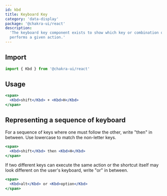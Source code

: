 ```yaml
---
id: kbd
title: Keyboard Key
category: 'data-display'
package: '@chakra-ui/react'
description:
  'The keyboard key component exists to show which key or combination of keys
  performs a given action.'
---
```


## Import

```js
import { Kbd } from '@chakra-ui/react'
```

## Usage

```jsx
<span>
  <Kbd>shift</Kbd> + <Kbd>H</Kbd>
</span>
```

## Representing a sequence of keyboard

For a sequence of keys where one must follow the other, write "then" in between.
Use lowercase to match the non-letter keys.

```jsx
<span>
  <Kbd>shift</Kbd> then <Kbd>H</Kbd>
</span>
```

If two different keys can execute the same action or the shortcut itself may
look different on the user's keyboard, write "or" in between.

```jsx
<span>
  <Kbd>alt</Kbd> or <Kbd>option</Kbd>
</span>
```
